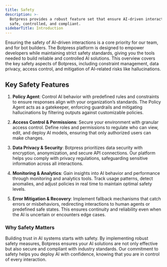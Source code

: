 ```yaml
---
title: Safety
description: >-
  Botpress provides a robust feature set that ensure AI-driven interactions are
  safe, controlled, and compliant.
sidebarTitle: Introduction
---
```


Ensuring the safety of AI-driven interactions is a core priority for our team, and for <Tooltip tip="Happy bot building!">bot builders</Tooltip>. The Botpress platform is designed to empower developers while maintaining strict safety standards, giving you the tools needed to build reliable and controlled AI solutions. This overview covers the key safety aspects of Botpress, including constraint management, data privacy, access control, and mitigation of AI-related risks like hallucinations.

## Key Safety Features

1. **Policy Agent**: Control AI behavior with predefined rules and constraints to ensure responses align with your organization’s standards. The Policy Agent acts as a gatekeeper, enforcing guardrails and mitigating hallucinations by filtering outputs against customizable policies.

2. **Access Control & Permissions**: Secure your environment with granular access control. Define roles and permissions to regulate who can view, edit, and deploy AI models, ensuring that only authorized users can make changes.

3. **Data Privacy & Security**: Botpress prioritizes data security with encryption, anonymization, and secure API connections. Our platform helps you comply with privacy regulations, safeguarding sensitive information across all interactions.

4. **Monitoring & Analytics**: Gain insights into AI behavior and performance through monitoring and analytics tools. Track usage patterns, detect anomalies, and adjust policies in real time to maintain optimal safety levels.

5. **Error Mitigation & Recovery**: Implement fallback mechanisms that catch errors or misbehaviors, redirecting interactions to human agents or predefined safe states. This ensures continuity and reliability even when the AI is uncertain or encounters edge cases.

### **Why Safety Matters**

Building trust in AI systems starts with safety. By implementing robust safety measures, Botpress ensures your AI solutions are not only effective but also secure and compliant with industry standards. Our commitment to safety helps you deploy AI with confidence, knowing that you are in control of every interaction.
